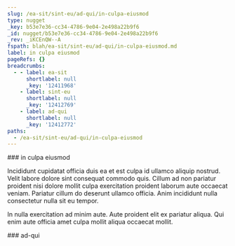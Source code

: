 ```yaml
---
slug: /ea-sit/sint-eu/ad-qui/in-culpa-eiusmod
type: nugget
_key: b53e7e36-cc34-4786-9e04-2e498a22b9f6
_id: nugget/b53e7e36-cc34-4786-9e04-2e498a22b9f6
_rev: _iKCEnQW--A
fspath: blah/ea-sit/sint-eu/ad-qui/in-culpa-eiusmod.md
label: in culpa eiusmod
pageRefs: {}
breadcrumbs:
  - - label: ea-sit
      shortlabel: null
      _key: '12411968'
    - label: sint-eu
      shortlabel: null
      _key: '12412769'
    - label: ad-qui
      shortlabel: null
      _key: '12412772'
paths:
  - /ea-sit/sint-eu/ad-qui/in-culpa-eiusmod
---
```


<NuggetArea>
<Nugget slug="/ea-sit/sint-eu/ad-qui/in-culpa-eiusmod" type="nugget" _key="b53e7e36-cc34-4786-9e04-2e498a22b9f6" _id="nugget/b53e7e36-cc34-4786-9e04-2e498a22b9f6" _rev="_iKCEnQW--A" fspath="blah/ea-sit/sint-eu/ad-qui/in-culpa-eiusmod.md" label="in culpa eiusmod" paths="/ea-sit/sint-eu/ad-qui/in-culpa-eiusmod">
<NuggetBody>
### in culpa eiusmod

Incididunt cupidatat officia duis ea et est culpa id ullamco aliquip nostrud. Velit labore dolore sint consequat commodo quis. Cillum ad non pariatur proident nisi dolore mollit culpa exercitation proident laborum aute occaecat veniam. Pariatur cillum do deserunt ullamco officia. Anim incididunt nulla consectetur nulla sit eu tempor.

In nulla exercitation ad minim aute. Aute proident elit ex pariatur aliqua. Qui enim aute officia amet culpa mollit aliqua occaecat mollit.

</NuggetBody>
<Breadcrumbs>
<Crumbs>
<Crumb _key="12411968" label="ea-sit" /><Crumb _key="12412769" label="sint-eu" /><Crumb _key="12412772" label="ad-qui" />
</Crumbs>
</Breadcrumbs>
</Nugget>

<NuggetsInbound>
</NuggetsInbound>
<NuggetsOutbound>
</NuggetsOutbound>
</NuggetArea>
<PassagesInbound>
<Passage direction="inbound" type="passage" _key="12412772" _id="passage/12412772" _rev="_iKCEnQW--_" label="ad-qui" passage="ad-qui" fspath="blah/ea-sit/sint-eu/ad-qui" paths="/ea-sit/sint-eu/ad-qui" slug="/ea-sit/sint-eu/ad-qui">
<NuggetBody>
### ad-qui

</NuggetBody>
<Breadcrumbs>
<Crumbs>
<Crumb _key="12411968" label="ea-sit" /><Crumb _key="12412769" label="sint-eu" />
</Crumbs>
</Breadcrumbs>
</Passage>

</PassagesInbound>
<PassagesOutbound>
</PassagesOutbound>